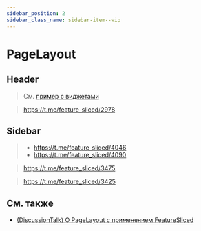 ```yaml
---
sidebar_position: 2
sidebar_class_name: sidebar-item--wip
---
```



# PageLayout

<WIP ticket="174" />

## Header

> См. [пример с виджетами](/docs/reference/layers/widgets#хедер-приложения)

> https://t.me/feature_sliced/2978

## Sidebar

> - https://t.me/feature_sliced/4046
> - https://t.me/feature_sliced/4090

> https://t.me/feature_sliced/3475

> https://t.me/feature_sliced/3425

## См. также

- [(DiscussionTalk) О PageLayout с применением FeatureSliced](https://youtu.be/b_nBvHWqxP8?t=4452)

